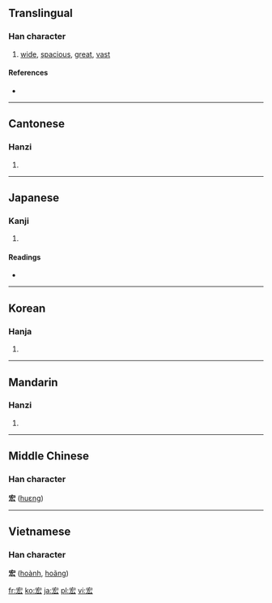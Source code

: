 ==Translingual==

===Han character===
{{Han char|rn=40|rad=宀|as=04|sn=7|four=3043<sub>2</sub>|canj=十大戈 (JKI)}}

# [[wide]], [[spacious]], [[great]], [[vast]]

====References====
* {{Han ref|kx=0282.200|dkj=07086|dj=0556.070|hdz=20916.030|uh=5B8F|ud=23439|bh=A7BB|bd=42939}}

----

==Cantonese==

===Hanzi===
{{yue-hanzi|jyut=|y=wang4}}

# {{defn|Cantonese}}

----

==Japanese==

===Kanji===
{{ja-kanji|grade=|rs=宀04}}

# {{defn|Japanese}}

====Readings====
* {{ja-readings|on=[[こう]] (kō)|kun=[[ひろい]] (hiroi)}}

----

==Korean==

===Hanja===
{{ko-hanja|hangeul=굉|rv=goeng|mr=koeng}}

# {{defn|Korean}}

----

==Mandarin==

===Hanzi===
{{cmn-hanzi|pin=[[fú]] ([[fu2]]), [[hóng]] ([[hong2]])|wg=fu<sup>2</sup>, hung<sup>2</sup>}}

# {{defn|Mandarin}}

----

==Middle Chinese==
===Han character===
'''宏''' ([[huɛng]])

----

==Vietnamese==
===Han character===
'''宏''' ([[hoành]], [[hoãng]])

[[fr:宏]]
[[ko:宏]]
[[ja:宏]]
[[pl:宏]]
[[vi:宏]]